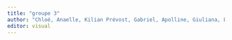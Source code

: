 ```yaml
---
title: "groupe 3"
author: "Chloé, Anaelle, Kilian Prévost, Gabriel, Apolline, Giuliana, Léa, Manon"
editor: visual
---
```

